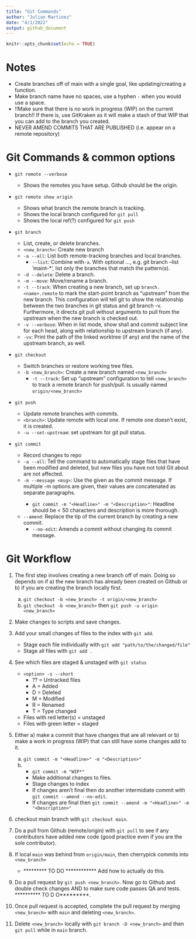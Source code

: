 ```yaml
---
title: "Git Commands"
author: "Julian Martinez"
date: "4/1/2022"
output: github_document
---
```


```r
knitr::opts_chunk$set(echo = TRUE)
```

# Notes

-   Create branches off of main with a single goal, like updating/creating a function.
-   Make branch name have no spaces, use a hyphen `-` when you would use a space.
-   !!Make sure that there is no work in progress (WIP) on the current branch!! If there is, use GitKraken as it will make a stash of that WIP that you can add to the branch you created.
-   NEVER AMEND COMMITS THAT ARE PUBLISHED (i.e. appear on a remote repository)

# Git Commands & common options

-   `git remote --verbose`

    -   Shows the remotes you have setup. Github should be the origin.

-   `git remote show origin`

    -   Shows what branch the remote branch is tracking.
    -   Shows the local branch configured for `git pull`
    -   Shows the local ref(?) configured for `git push`

-   `git branch`
    -   List, create, or delete branches.
    -   `<new_branch>`: Create new branch
    -   `-a --all`: List both remote-tracking branches and local branches.
        -   `--list`: Combine with`-a`. With optional <pattern>..., e.g. git branch --list 'maint-*', list only the branches that match the pattern(s).
    -   `-d --delete`: Delete a branch.
    -   `-m --move`: Move/rename a branch.
    -   `-t --track`: When creating a new branch, set up `branch.<name>.remote` to mark the start-point branch as "upstream" from the new branch. This configuration will tell git to show the relationship between the two branches in git status and git branch -v. Furthermore, it directs git pull without arguments to pull from the upstream when the new branch is checked out.
    -   `-v --verbose`: When in list mode, show sha1 and commit subject line for each head, along with relationship to upstream branch (if any).
    -   `-vv`: Print the path of the linked worktree (if any) and the name of the upstream branch, as well.

-   `git checkout`
    -   Switch branches or restore working tree files.
    -   `-b <new_branch>`: Create a new branch named `<new_branch>`
        -   `-t --track`: Set up "upstream" configuration to tell `<new_branch>` to track a remote branch for push/pull. Is usually named `origin/<new_branch>`

-   `git push`
    -   Update remote branches with commits.
    -   `<branch>`: Update remote <branch> with local one. If remote one doesn't exist, it is created.
    -   `-u --set-upstream`: set upstream for git pull status.
    
-   `git commit`
    -   Record changes to repo
    -   `-a --all`: Tell the command to automatically stage files that have been modified and deleted, but new files you have not told Git about are not affected.
    -   `-m --message <msg>`: Use the given <msg> as the commit message. If multiple -m options are given, their values are concatenated as separate paragraphs.
        -   `git commit -m "<Headline>" -m "<Description>"`: Headline should be < 50 characters and description is more thorough.
    -   `--amend`: Replace the tip of the current branch by creating a new commit.
        -   `--no-edit`: Amends a commit without changing its commit message.


# Git Workflow

1)  The first step involves creating a new branch off of main. Doing so depends on if a) the new branch has already been created on Github or b) if you are creating the branch locally first.
    a)  `git checkout -b <new_branch> -t origin/<new_branch>`
    b)  `git checkout -b <new_branch>` then `git push -u origin <new_branch>`

2)  Make changes to scripts and save changes.

3)  Add your small changes of files to the index with `git add`.
    -   Stage each file individually with `git add "path/to/the/changed/file"`
    -   Stage all files with `git add .`

4)  See which files are staged & unstaged with `git status` 
    -   `<option> -s --short`
        -   ?? = Untracked files
        -   A = Added
        -   D = Deleted
        -   M = Modified
        -   R = Renamed
        -   T = Type changed
    -   Files with red letter(s) = unstaged
    -   Files with green letter  = staged

5)  Either a) make a commit that have changes that are all relevant or b) make a work in progress (WIP) that can still have some changes add to it.
    a)  `git commit -m "<Headline>" -m "<Description>"`
    b)  
        -   `git commit -m "WIP*"`
        -   Make additional changes to files.
        -   Stage changes to index
        -   If changes aren't final then do another intermidiate commit with `git commit --amend --no-edit`.
        -   If changes are final then `git commit --amend -m "<Headline>" -m "<Description>"`

6)  checkout main branch with `git checkout main`.

7)  Do a pull from Github (remote/origin) with `git pull` to see if any contributors have added new code (good practice even if you are the sole contributor).

8)  If local `main` was behind from `origin/main`, then cherrypick commits into `<new_branch>`
    -   ********* TO DO ************ Add how to actually do this.

9)  Do a pull request by `git push <new_branch>`. Now go to Github and double check changes AND to make sure code passes QA and tests.  ********** TO D O*********.

11) Once pull request is accepted, complete the pull request by merging `<new_branch>` with `main` and deleting `<new_branch>`.

12) Delete `<new_branch>` locally with `git branch -D <new_branch>` and then `git pull` while in `main` branch.